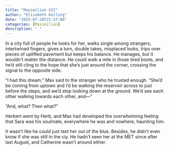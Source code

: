 ```yaml
---
title: "Maximilian XII"
author: "Elizabeth Kolling"
date: "2025-07-28T21:57:00"
categories: [Maximilian]
description: " "
---
```



In a city full of people he looks for her, walks single among strangers, intertwined fingers, gives a turn, double takes, misplaced looks, trips over pieces of uplifted pavement but keeps his balance. He manages, but it wouldn't matter the distance. He could walk a mile in those tired boots, and he'd still cling to the hope that she's just around the corner, crossing the signal to the opposite side. 

"I had this dream," Max said to the stranger who he trusted enough. "She'd be coming from uptown and I'd be walking the reservoir across to just before the steps, and we'd stop looking down at the ground. We'd see each other walking towards each other, and—"

"And, what? Then what?" 

Herbert went by Herb, and Max had developed the overwhelming feeling that Sara was his soulmate, everywhere he was and nowhere, haunting him.

It wasn't like he could just text her out of the blue. Besides, he didn't even know if she was still in the ciy. He hadn't seen her at the MET since after last August, and Catherine wasn't around either. 